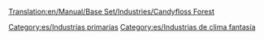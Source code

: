 [[Translation:en/Manual/Base Set/Industries/Candyfloss Forest]]

{{es/Industrias| nombre=Bosque de algodón dulce
| imagen=en/CandyflossForest.png
| climas=[[es/Manual/Clima|Fantasía]]
| acepta=Nada
| produce=[[es/Manual/Base Set/Cargos/Algodón dulce|Algodón dulce]]
| notas=No existe en otros [[es/Manual/Clima|climas]]
}}

[[Category:es/Industrias primarias]]
[[Category:es/Industrias de clima fantasía]]